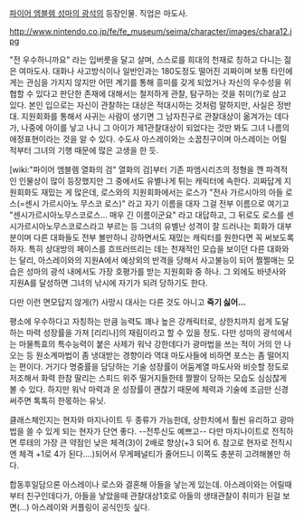 [[파이어 엠블렘 성마의 광석]]의 등장인물. 직업은 마도사.

http://www.nintendo.co.jp/fe/fe_museum/seima/character/images/chara12.jpg

"전 우수하니까요" 라는 입버릇을 달고 살며, 스스로를 희대의 천재로 칭하고 다니는 젊은 여마도사. 대화나 사고방식이나 일반인과는 180도정도 떨어진 괴짜이며 보통 타인에게는 관심을 가지지 않지만 어떤 계기를 통해 흥미를 갖게 되었거나 자신의 우수성을 위협할 수 있다고 판단한 존재에 대해서는 철저하게 관찰, 탐구하는 것을 취미(?)로 삼고 있다. 본인 입으로는 자신이 관찰하는 대상은 적대시하는 것처럼 말하지만, 사실은 정반대. 지원회화를 통해서 사귀는 사람이 생기면 그 남자친구로 관찰대상이 옮겨가는 데다가, 나중에 아이를 낳고 나니 그 아이가 제1관찰대상이 되었다는 것만 봐도 그녀 나름의 애정표현이라는 것을 알 수 있다. 
수도사 아스레이와는 소꿉친구이며 아스레이는 어릴 적부터 그녀의 기행 때문에 많은 고생을 한 듯.

[wiki:"파이어 엠블렘 열화의 검" 열화의 검]부터 기존 파엠시리즈의 정형을 깬 파격적인 인물상이 많이 등장했지만 그 중에서도 유별나게 튀는 캐릭터에 속한다. 괴짜답게 지원회화도 재밌는 게 많은데, 로스와의 지원회화에서는 로스가 "전사 가르시아의 아들 로스(=센시 가르시아노 무스코 로스)" 라고 자기 이름을 대자 그걸 전부 이름으로 여기고 "센시가르시아노무스코로스... 매우 긴 이름이군요" 라고 대답하고, 그 뒤로도 로스를 센시가르시아노무스코로스라고 부르는 등 그녀의 유별난 성격이 잘 드러나는 회화가 대부분이며 다른 대화들도 전부 볼만하니 강하면서도 재밌는 캐릭터를 원한다면 꼭 써보도록 하자. 특히 상대방의 페이스를 흐뜨러뜨리는 데는 천재적인 모습을 보이던 다른 대화와는 달리, 아스레이와의 지원A에서 예상외의 반격을 당해서 사고불능이 되어 쩔쩔매는 모습은 성마의 광석 내에서도 가장 호평가를 받는 지원회화 중 하나. 그 외에도 바넷사와 지원A를 달성하면 그녀의 낚시에 자기가 되려 당하기도 한다.

다만 이런 면모답지 않게(?) 사망시 대사는 다른 것도 아니고 '''죽기 싫어...'''

평소에 우수하다고 자칭하는 만큼 능력도 꽤나 높은 강캐릭터로, 상한치까지 쉽게 도달하는 마력 성장률을 가져 [리리나]의 재림이라고 할 수 있을 정도. 다만 성마의 광석에서는 마물특효의 특수능력이 붙은 사제가 워낙 강한데다가 광마법을 쓰는 적이 거의 안 나오는 등 원소계마법이 좀 냉대받는 경향이라 역대 마도사들에 비하면 포스는 좀 떨어지는 편이다. 거기다 명중률을 담당하는 기술 성장률이 어둠계열 마도사와 비슷할 정도로 저조해서 화력 한참 딸리는 스피드 위주 떨거지들한테 짤짤이 당하는 모습도 심심찮게 볼 수 있다. 하지만 워낙 마력과 운 성장률이 괜찮기 때문에 체력과 기술에 조금만 신경 써주면 톡톡히 한몫하는 유닛. 

클래스체인지는 현자와 마지나이트 두 종류가 가능한데, 상한치에서 훨씬 유리하고 광마법을 쓸 수 있게 되는 현자가 단연 좋다. --전투신도 예쁘고-- 다만 마지나이트로 전직하면 루테의 가장 큰 약점인 낮은 체격(3)이 2배로 향상(+3 되어 6. 참고로 현자로 전직시엔 체격 +1로 4가 된다….)되어서 무게페널티가 줄어드니 이쪽도 충분히 고려해볼만 하다.

합동후일담으론 아스레이나 로스와 결혼해 아들을 낳는게 있는데.
아스레이와는 어릴때부터 친구인데다가, 아들을 낳았을때 관찰대상1호로 아들의 생태관찰이 취미가 된걸 보면(...) 아스레이와 커플링이 공식인듯 싶다.
